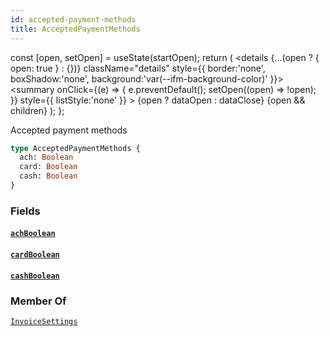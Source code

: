 ```yaml
---
id: accepted-payment-methods
title: AcceptedPaymentMethods
---
```









  const [open, setOpen] = useState(startOpen);
  return (
    <details {...(open ? { open: true } : {})} className="details" style={{ border:'none', boxShadow:'none', background:'var(--ifm-background-color)' }}>
      <summary
        onClick={(e) => {
          e.preventDefault();
          setOpen((open) => !open);
        }}
        style={{ listStyle:'none' }}
      >
      {open ? dataOpen : dataClose}
      </summary>
      {open && children}
    </details>
  );
};








Accepted payment methods


```graphql
type AcceptedPaymentMethods {
  ach: Boolean
  card: Boolean
  cash: Boolean
}
```




### Fields

#### [`ach`](#)<Bullet />[`Boolean`](/docs/api/types/scalars/boolean)  
> 
> 
> 
> 

#### [`card`](#)<Bullet />[`Boolean`](/docs/api/types/scalars/boolean)  
> 
> 
> 
> 

#### [`cash`](#)<Bullet />[`Boolean`](/docs/api/types/scalars/boolean)  
> 
> 
> 
> 



### Member Of

[`InvoiceSettings`](/docs/api/types/objects/invoice-settings)  <Badge class="badge badge--secondary" text="object"/>

